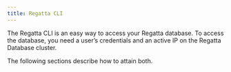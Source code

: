 ---
title: Regatta CLI 
---

The Regatta CLI is an easy way to access your Regatta database. To access the database, you need a user’s credentials and an active IP on the Regatta Database cluster. 

The following sections describe how to attain both.